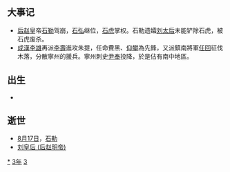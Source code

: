 {{yearTOC|333|成汉'''[[玉衡_(年号)|玉衡]]二十三年'''；东晋'''[[咸和_(晋成帝)|咸和]]八年'''；前凉'''[[建兴_(晋愍帝)|建兴]]二十一年'''；后赵'''[[建平_(石勒)|建平]]四年'''}}

== 大事记 ==
*[[后赵|后赵]]皇帝[[石勒|石勒]]驾崩，[[石弘|石弘]]继位，[[石虎|石虎]]掌权。石勒遗孀[[刘皇后_(后赵明帝)|刘太后]]未能铲除石虎，被石虎废杀。
*[[成漢|成漢]][[李雄_(十六国)|李雄]]再派[[李壽|李壽]]進攻朱提，任命費黑、[[仰攀|仰攀]]為先鋒，又派鎮南將軍[[任回|任回]]征伐木落，分散寧州的援兵。寧州刺史[[尹奉|尹奉]]投降，於是佔有南中地區。

== 出生 ==
*

== 逝世 ==
{{Wikisource year mention}}
*[[8月17日|8月17日]]，[[石勒|石勒]]
*[[刘皇后_(后赵明帝)|刘皇后 (后赵明帝)]]

[[Category:333年|*]]
[[Category:330年代|3年]]
[[Category:4世纪各年|3]]